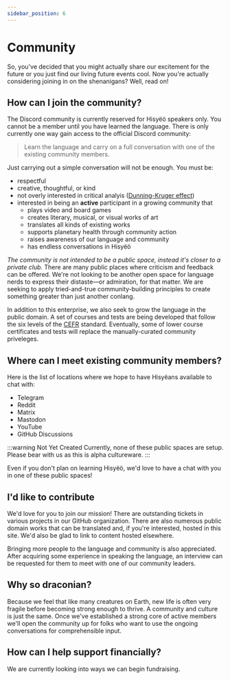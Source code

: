 ```yaml
---
sidebar_position: 6
---
```



# Community

So, you've decided that you might actually share our excitement for the future
or you just find our living future events cool. Now you're actually considering
joining in on the shenanigans? Well, read on!

## How can I join the community?

The Discord community is currently reserved for Hisyëö speakers only. You cannot
be a member until you have learned the language. There is only currently one way
gain access to the official Discord community:

> Learn the language and carry on a full conversation with one of the existing
> community members.

Just carrying out a simple conversation will not be enough. You must be:
- respectful
- creative, thoughtful, or kind
- not overly interested in critical analyis ([Dunning-Kruger effect](https://en.wikipedia.org/wiki/Dunning%E2%80%93Kruger_effect))
- interested in being an **active** participant in a growing community that
    - plays video and board games
    - creates literary, musical, or visual works of art
    - translates all kinds of existing works
    - supports planetary health through community action
    - raises awareness of our language and community
    - has endless conversations in Hisyëö

*The community is not intended to be a public space, instead it's closer to a
private club.* There are many public places where criticism and feedback can be
offered. We're not looking to be another open space for language nerds to
express their distaste—or admiration, for that matter. We are seeking to apply
tried-and-true community-building principles to create something greater than
just another conlang. 

In addition to this enterprise, we also seek to grow the language in the public
domain. A set of courses and tests are being developed that follow the six
levels of the
[CEFR](https://en.wikipedia.org/wiki/Common_European_Framework_of_Reference_for_Languages)
standard. Eventually, some of lower course certificates and tests will replace
the manually-curated community priveleges.

## Where can I meet existing community members?

Here is the list of locations where we hope to have Hisyëans available to chat
with:

- Telegram
- Reddit
- Matrix
- Mastodon
- YouTube 
- GitHub Discussions

:::warning Not Yet Created
Currently, none of these public spaces are setup. Please bear with us as this is
alpha cultureware.
:::

Even if you don't plan on learning Hisyëö, we'd love to have
a chat with you in one of these public spaces!

## I'd like to contribute

We'd love for you to join our mission! There are outstanding tickets in various
projects in our GitHub organization. There are also numerous public domain works
that can be translated and, if you're interested, hosted in this site. We'd also
be glad to link to content hosted elsewhere.

Bringing more people to the language and community is also appreciated. After
acquiring some experience in speaking the language, an interview can be
requested for them to meet with one of our community leaders.

## Why so draconian?

Because we feel that like many creatures on Earth, new life is often very
fragile before becoming strong enough to thrive. A community and culture is just
the same. Once we've established a strong core of active members we'll open the
community up for folks who want to use the ongoing conversations for
comprehensible input.

## How can I help support financially?

We are currently looking into ways we can begin fundraising.

<HisyeoTooltip/>
